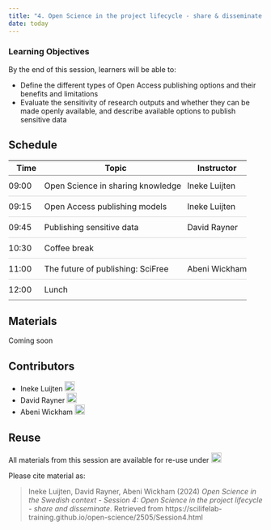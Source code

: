 ```yaml
---
title: "4. Open Science in the project lifecycle - share & disseminate "
date: today
---
```


::: {.callout-tip}
### Learning Objectives

By the end of this session, learners will be able to:

- Define the different types of Open Access publishing options and their benefits and 
limitations  
- Evaluate the sensitivity of research outputs and whether they can be made openly available,
and describe available options to publish sensitive data  


:::

## Schedule  
<style>
  tr:hover {
    background-color: #F6F8F9;
  }
</style>

<table style="border-collapse: collapse; width: 100%;">
  <tr style="border-bottom: 0.5px solid #808080;">
    <th style="width: 15%;">Time</th>
    <th style="width: 60%;">Topic</th>
    <th style="width: 25%;">Instructor</th>
    </tr>
  </thead>
  <tbody>
    <tr style="border-bottom: 0.4px solid #D3D3D3;">
      <td style="padding: 10px 0;">09:00</td>  
      <td style="padding: 10px 0;">Open Science in sharing knowledge</td>
      <td style="padding: 10px 0;">Ineke Luijten</td>
    </tr>
    <tr style="border-bottom: 0.4px solid #D3D3D3;">
      <td style="padding: 10px 0;">09:15</td>
      <td style="padding: 10px 0;">Open Access publishing models</td>
      <td style="padding: 10px 0;">Ineke Luijten</td>
    </tr>
    <tr style="border-bottom: 0.4px solid #D3D3D3;">
      <td style="padding: 10px 0;">09:45</td>
      <td style="padding: 10px 0;">Publishing sensitive data</td>
      <td style="padding: 10px 0;">David Rayner</td>
    </tr>
    <tr style="border-bottom: 0.4px solid #D3D3D3;">
      <td style="padding: 10px 0;">10:30</td>
      <td style="padding: 10px 0;">Coffee break</td>
      <td style="padding: 10px 0;"></td>
    </tr>
    <tr style="border-bottom: 0.4px solid #D3D3D3;">
      <td style="padding: 10px 0;">11:00</td>
      <td style="padding: 10px 0;">The future of publishing: SciFree</td>
      <td style="padding: 10px 0;">Abeni Wickham</td>
    </tr>
    <tr style="border-bottom: 0.5px solid #808080;">
      <td style="padding: 10px 0;">12:00</td>
      <td style="padding: 10px 0;">Lunch</td>
      <td style="padding: 10px 0;"></td>
    </tr>
  </tbody>
</table>
  


## Materials  

Coming soon
  
<!-- 

**Lecture videos**

<iframe src="https://drive.google.com/file/d/10efsWi_hmApwZ9j79fmFt4JRxEogQ4y3/preview" width="640" height="480" allow="autoplay"></iframe>

[The full transcript can be downloaded here](https://drive.google.com/file/d/1gBhJ3rPYa0pFCa67XO4rGs7DfmDzTF1T/view).


**Lecture slides**  

<iframe style="border: none;" title="Iframe Example" src="https://docs.google.com/presentation/d/e/2PACX-1vSBZ-tu_mbITrPtmyg06sAx47DQFWJPlYcGpjJW0s4_WiChEXKCSrOmI_PMCGH_OwVsDZ1JN7lM2ntp/embed?start=false&loop=false&delayms=3000" width="500" height="300" data-mce-fragment="1"></iframe>


<a class="inline_disabled" href="https://docs.google.com/presentation/d/1yjazFiQZFZclHkeI_8rW-JON35IiXqyk/export/pdf" target="_blank" rel="noopener">Introduction: Download PDF</a>


**Practical assignments**  

Coming soon  
  
 
<br>
-->

## Contributors

- Ineke Luijten <a href="https://orcid.org/0000-0001-5768-275X" rel="orcid"><img src="img/ORCID_Logomark.png" alt="" width="20" height="20"/></a>
- David Rayner <a href="https://orcid.org/0000-0003-0545-3634" rel="orcid"><img src="img/ORCID_Logomark.png" alt="" width="20" height="20"/></a>
- Abeni Wickham <a href="https://orcid.org/0000-0002-2106-0665" rel="orcid"><img src="img/ORCID_Logomark.png" alt="" width="20" height="20"/></a>

## Reuse  

All materials from this session are available for re-use under <a href="https://creativecommons.org/licenses/by/4.0/" rel="orcid"><img src="img/CCBY4.0.png" alt="" height="20"/></a>

Please cite material as:  

>Ineke Luijten, David Rayner, Abeni Wickham (2024) *Open Science in the Swedish context - Session 4: Open Science in the project lifecycle - share and disseminate*. Retrieved from https://scilifelab-training.github.io/open-science/2505/Session4.html     



